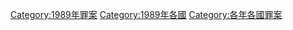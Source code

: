 [[Category:1989年罪案|Category:1989年罪案]]
[[Category:1989年各國|Category:1989年各國]]
[[Category:各年各國罪案|Category:各年各國罪案]]